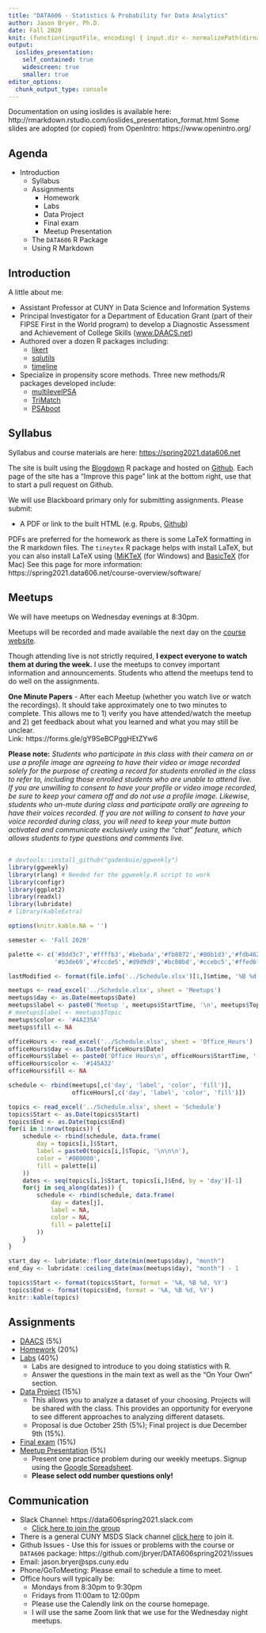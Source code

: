 ```yaml
---
title: "DATA606 - Statistics & Probability for Data Analytics"
author: Jason Bryer, Ph.D.
date: Fall 2020
knit: (function(inputFile, encoding) { input.dir <- normalizePath(dirname(inputFile)); rmarkdown::render(input = inputFile, encoding = encoding, quiet=FALSE, output_file = paste0(input.dir,'/../docs/slides/', tools::file_path_sans_ext(basename(inputFile)), '.html')); })
output:
  ioslides_presentation:
    self_contained: true
    widescreen: true
    smaller: true
editor_options: 
  chunk_output_type: console
---
```


<div class="notes">
Documentation on using ioslides is available here:
http://rmarkdown.rstudio.com/ioslides_presentation_format.html
Some slides are adopted (or copied) from OpenIntro: https://www.openintro.org/
</div>


## Agenda

* Introduction
	* Syllabus
	* Assignments
		* Homework
		* Labs
		* Data Project
		* Final exam
		* Meetup Presentation
	* The `DATA606` R Package
	* Using R Markdown


## Introduction

A little about me:

* Assistant Professor at CUNY in Data Science and Information Systems
* Principal Investigator for a Department of Education Grant (part of their FIPSE First in the World program) to develop a Diagnostic Assessment and Achievement of College Skills ([www.DAACS.net](http://www.daacs.net))  
* Authored over a dozen R packages including:
	* [likert](http://github.com/jbryer/likert)
	* [sqlutils](http://github.com/jbryer/sqlutils)
	* [timeline](http://github.com/jbryer/timeline)
* Specialize in propensity score methods. Three new methods/R packages developed include:
	* [multilevelPSA](http://github.com/jbryer/multilevelPSA)
	* [TriMatch](http://github.com/jbryer/TriMatch)
	* [PSAboot](http://github.com/jbryer/PSAboot)


## Syllabus

Syllabus and course materials are here: [https://spring2021.data606.net](https://spring2021.data606.net)

The site is built using the [Blogdown](https://bookdown.org/yihui/blogdown/) R package and hosted on [Github](https://github.com/jbryer/DATA606Spring2021). Each page of the site has a "Improve this page" link at the bottom right, use that to start a pull request on Github.

We will use Blackboard primary only for submitting assignments. Please submit:

* A PDF or link to the built HTML (e.g. Rpubs, [Github](http://htmlpreview.github.io/))

PDFs are preferred for the homework as there is some LaTeX formatting in the R markdown files. The `tineytex` R package helps with install LaTeX, but you can also install LaTeX using ([MiKTeX](http://miktex.org) (for Windows) and [BasicTeX](http://www.tug.org/mactex/morepackages.html) (for Mac) See this page for more information: 
https://spring2021.data606.net/course-overview/software/

## Meetups

We will have meetups on Wednesday evenings at 8:30pm. 

Meetups will be recorded and made available the next day on the [course website](https://spring2021.data606.net/course-overview/meetups/).

Though attending live is not strictly required, **I expect everyone to watch them at during the week.** I use the meetups to convey important information and announcements. Students who attend the meetups tend to do well on the assignments.

**One Minute Papers** - After each Meetup (whether you watch live or watch the recordings). It should take approximately one to two minutes to complete. This allows me to 1) verify you have attended/watch the meetup and 2) get feedback about what you learned and what you may still be unclear.  
Link: https://forms.gle/gY9SeBCPggHEtZYw6

**Please note:** *Students who participate in this class with their camera on or use a profile image are agreeing to have their video or image recorded solely for the purpose of creating a record for students enrolled in the class to refer to, including those enrolled students who are unable to attend live.  If you are unwilling to consent to have your profile or video image recorded, be sure to keep your camera off and do not use a profile image. Likewise, students who un-mute during class and participate orally are agreeing to have their voices recorded.  If you are not willing to consent to have your voice recorded during class, you will need to keep your mute button activated and communicate exclusively using the "chat" feature, which allows students to type questions and comments live.*


##  {.smaller}

```r
# devtools::install_github("gadenbuie/ggweekly")
library(ggweekly)
library(rlang) # Needed for the ggweekly.R script to work
library(configr)
library(ggplot2)
library(readxl)
library(lubridate)
# library(kableExtra)

options(knitr.kable.NA = '')

semester <- 'Fall 2020'

palette <- c('#8dd3c7','#ffffb3','#bebada','#fb8072','#80b1d3','#fdb462',
			 '#b3de69','#fccde5','#d9d9d9','#bc80bd','#ccebc5','#ffed6f')

lastModified <- format(file.info('../Schedule.xlsx')[1,]$mtime, '%B %d, %Y %I:%M%p')

meetups <- read_excel('../Schedule.xlsx', sheet = 'Meetups')
meetups$day <- as.Date(meetups$Date)
meetups$label <- paste0('Meetup ', meetups$StartTime, '\n', meetups$Topic)
# meetups$label <- meetups$Topic
meetups$color <- '#4A235A'
meetups$fill <- NA

officeHours <- read_excel('../Schedule.xlsx', sheet = 'Office_Hours')
officeHours$day <- as.Date(officeHours$Date)
officeHours$label <- paste0('Office Hours\n', officeHours$StartTime, '')
officeHours$color <- '#145A32'
officeHours$fill <- NA

schedule <- rbind(meetups[,c('day', 'label', 'color', 'fill')],
				  officeHours[,c('day', 'label', 'color', 'fill')])

topics <- read_excel('../Schedule.xlsx', sheet = 'Schedule')
topics$Start <- as.Date(topics$Start)
topics$End <- as.Date(topics$End)
for(i in 1:nrow(topics)) {
	schedule <- rbind(schedule, data.frame(
		day = topics[i,]$Start,
		label = paste0(topics[i,]$Topic, '\n\n\n'),
		color = '#000000',
		fill = palette[i]
	))
	dates <- seq(topics[i,]$Start, topics[i,]$End, by = 'day')[-1]
	for(j in seq_along(dates)) {
		schedule <- rbind(schedule, data.frame(
			day = dates[j],
			label = NA,
			color = NA,
			fill = palette[i]
		))
	}
}

start_day <- lubridate::floor_date(min(meetups$day), "month")
end_day <- lubridate::ceiling_date(max(meetups$day), "month") - 1
```

```r
topics$Start <- format(topics$Start, format = '%A, %B %d, %Y')
topics$End <- format(topics$End, format = '%A, %B %d, %Y')
knitr::kable(topics)
```

## Assignments

* [DAACS](https://spring2021.data606.net/assignments/daacs) (5%)
* [Homework](https://spring2021.data606.net/assignments/homework) (20%)
* [Labs](https://spring2021.data606.net/assignments/labs) (40%)
	* Labs are designed to introduce to you doing statistics with R.
	* Answer the questions in the main text as well as the "On Your Own" section.
* [Data Project](https://spring2021.data606.net/assignments/project) (15%)
	* This allows you to analyze a dataset of your choosing. Projects will be shared with the class. This provides an opportunity for everyone to see different approaches to analyzing different datasets.
	* Proposal is due October 25th (5%); Final project is due December 9th (15%).
* [Final exam](https://spring2021.data606.net/assignments/final/) (15%)
* [Meetup Presentation](https://spring2021.data606.net/assignments/presentation) (5%)
	* Present one practice problem during our weekly meetups. Signup using the [Google Spreadsheet](https://spring2021.data606.net/course-overview/meetups).
	* **Please select odd number questions only!**


## Communication

* Slack Channel: https://data606spring2021.slack.com
	* [Click here to join the group](https://join.slack.com/t/data606spring2021/shared_invite/zt-gwto1eyo-r8tQGf_0V77AW4ey6rZKyA)
* There is a general CUNY MSDS Slack channel [click here](https://join.slack.com/t/data606spring2021/shared_invite/zt-gwto1eyo-r8tQGf_0V77AW4ey6rZKyA) to join it.
* Github Issues - Use this for issues or problems with the course or `DATA606` package: https://github.com/jbryer/DATA606spring2021/issues
* Email: jason.bryer@sps.cuny.edu
* Phone/GoToMeeting: Please email to schedule a time to meet.
* Office hours will typically be:
	* Mondays from 8:30pm to 9:30pm
	* Fridays from 11:00am to 12:00pm
	* Please use the Calendly link on the course homepage.
	* I will use the same Zoom link that we use for the Wednesday night meetups.

